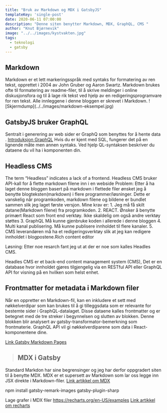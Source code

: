 ```yaml
---
title: "Bruk av Markdown og MDX i GatsbyJS"
templateKey: 'single-post'
date: 2020-06-11 07:00:00
description: "Denne siten benytter Markdown, MDX, GraphQL, CMS "
author: "Knut Bjørnevik"
image: "../../images/kystvakten.jpg"
tags:
  - teknologi
  - gatsby
---
```


<h2> Markdown </h2>
Markdown er et lett markeringsspråk med syntaks for formatering av ren tekst, opprettet i 2004 av John Gruber og Aaron Swartz. Markdown brukes
ofte til formatering av readme-filer, til å skrive meldinger i online diskusjonsfora og til å lage rik tekst ved hjelp av en 
redigeringsprogramvare for ren tekst.  Alle innleggene i denne bloggen er skrevet i Markdown.
![Skjermdump](../../images/markdown-eksempel.jpg)


<h2> GatsbyJS bruker GraphQL </h2>
Sentralt i generering av web sider er GraphQ som benyttes for å hente data . 
<a target="_blank" rel="noopener noreferrer" href= "https://www.gatsbyjs.com/tutorial/part-five/#introducing-graphiql" > Introduksjon GraphQL</a>
Hvis du er kjent med SQL, fungerer det på en lignende måte men annen syntaks. Ved hjelp QL-syntaksen beskriver du dataene du vil ha i komponenten din.


<h2> Headless CMS </h2>
The term “Headless” indicates a lack of a frontend. Headless CMS bruker API-kall for å flette markdown filene inn i en webside
Problem:
Etter å ha laget denne bloggen basert på markdown i flettede filer ønsket jeg å benytte blogteksten(markdown) i flere programmer/løsninger. 
Dette er vanskelig når programkoden, markdown filene og bildene er bundlet sammen slik jeg laget første versjon. 
Mine krav er:
1. Jeg må få skilt datane(Markdown filene) fra programkoden.
2. REACT. Ønsker å benytte primært React som front end verktøy. Ikke skaldelig om også andre verktøy støttes
3. GraphQL Må kunne gjenbruke koden i allerede i denne bloggen  
4. Multi kanal publisering. Må kunne publisere innholdet til flere kanaler.
5. CMS leverandøren må ha et redigeringsverktøy slik at jeg kan redigere innholdet i blogpostene.Rich content editor

Løsning:
Etter noe resarch fant jeg ut at der er noe som kalles Headles CMS.

Headles CMS er et back-end  content management system (CMS), Det er en database hvor innholdet gjøres tilgjengelig via en RESTful API eller 
GraphQL API for visning på en hvilken som helst enhet. 

<h2>Frontmatter for metadata i Markdown filer</h2>
Når en oppretter en Markdown-fil, kan en inkludere et sett med nøkkelverdipar som kan brukes til å gi tilleggsdata som er relevante for bestemte sider i GraphQL-datalaget. Disse dataene kalles frontmatter og er betegnet med de tre streker i begynnelsen og slutten av blokken. Denne blokken blir analysert av gatsby-transformator-bemerkning som frontmaterie. GraphQL API vil gi nøkkelverdiparene som data i React-komponentene dine.

<a target="_blank" rel="noopener noreferrer" 
href= "https://www.gatsbyjs.com/docs/adding-markdown-pages" > Link Gatsby Markdown Pages</a>


>## MDX i Gatsby
Standard Markdon har sine begrensinger og jeg har derfor oppgradert siten til å benytte MDX. MDX er et supersett av Markdown som lar oss
 legge inn JSX direkte i Markdown-filer.
<a target="_blank" rel="noopener noreferrer" href= "https://www.digitalocean.com/community/tutorials/gatsbyjs-mdx-in-gatsby" > Link artikkel om MDX </a>

npm install gatsby-remark-images gatsby-plugin-sharp


Lage grafer i MDX filer https://recharts.org/en-US/examples
<a target="_blank" rel="noopener noreferrer" href= "https://recharts.org/" > Link artikkel om recharts </a>
